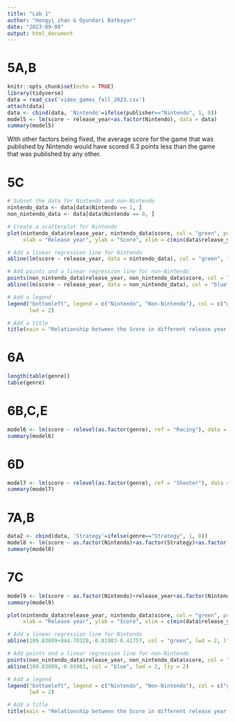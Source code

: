 ```yaml
---
title: "Lab 1"
author: "Hongyi zhan & Oyundari Batbayar"
date: "2023-09-09"
output: html_document
---
```


# 5A,B

```r
knitr::opts_chunk$set(echo = TRUE)
library(tidyverse)
data = read_csv('video_games_fall_2023.csv')
attach(data)
data <- cbind(data, 'Nintendo'=ifelse(publisher=="Nintendo", 1, 0))
model5 <- lm(score ~ release_year+as.factor(Nintendo), data = data)
summary(model5)
```

With other factors being fixed, the average score for the game that was published by Nintendo would have scored 6.3 points less than the game that was published by any other.

# 5C

```r
# Subset the data for Nintendo and non-Nintendo
nintendo_data <- data[data$Nintendo == 1, ]
non_nintendo_data <- data[data$Nintendo == 0, ]

# Create a scatterplot for Nintendo
plot(nintendo_data$release_year, nintendo_data$score, col = "green", pch = 15,
     xlab = "Release year", ylab = "Score", xlim = c(min(data$release_year), max(data$release_year)),ylim = y_range <- range(data$score))

# Add a linear regression line for Nintendo
abline(lm(score ~ release_year, data = nintendo_data), col = "green", lwd = 2, lty = 2)

# Add points and a linear regression line for non-Nintendo
points(non_nintendo_data$release_year, non_nintendo_data$score, col = "blue", pch = 0)
abline(lm(score ~ release_year, data = non_nintendo_data), col = "blue", lwd = 2, lty = 2)

# Add a legend
legend("bottomleft", legend = c("Nintendo", "Non-Nintendo"), col = c("green", "blue"), pch = 15, lty = 2,
       lwd = 2)

# Add a title
title(main = "Relationship between the Score in different release year \n for publish by Nintendo and others")

```

# 6A

```r
length(table(genre))
table(genre)
```

# 6B,C,E

```r
model6 <- lm(score ~ relevel(as.factor(genre), ref = "Racing"), data = data)
summary(model6)
```

# 6D

```r
model7 <- lm(score ~ relevel(as.factor(genre), ref = "Shooter"), data = data)
summary(model7)
```

# 7A,B

```r
data2 <- cbind(data, 'Strategy'=ifelse(genre=="Strategy", 1, 0))
model8 <- lm(score ~ as.factor(Nintendo)+as.factor(Strategy)+as.factor(Nintendo)*as.factor(Strategy), data = data2)
summary(model8)
```

# 7C

```r
model9 <- lm(score ~ as.factor(Nintendo)+release_year+as.factor(Nintendo)*release_year, data = data)
summary(model9)

plot(nintendo_data$release_year, nintendo_data$score, col = "green", pch = 17,
     xlab = "Release year", ylab = "Score", xlim = c(min(data$release_year), max(data$release_year)),ylim = y_range <- range(data$score))

# Add a linear regression line for Nintendo
abline(109.83809+844.70328,-0.01983-0.41757, col = "green", lwd = 2, lty = 2)

# Add points and a linear regression line for non-Nintendo
points(non_nintendo_data$release_year, non_nintendo_data$score, col = "blue", pch = 2)
abline(109.83809,-0.01983, col = "blue", lwd = 2, lty = 2)

# Add a legend
legend("bottomleft", legend = c("Nintendo", "Non-Nintendo"), col = c("green", "blue"), pch = 2, lty = 2,
       lwd = 2)

# Add a title
title(main = "Relationship between the Score in different release year \n for publish by Nintendo and others")

```
